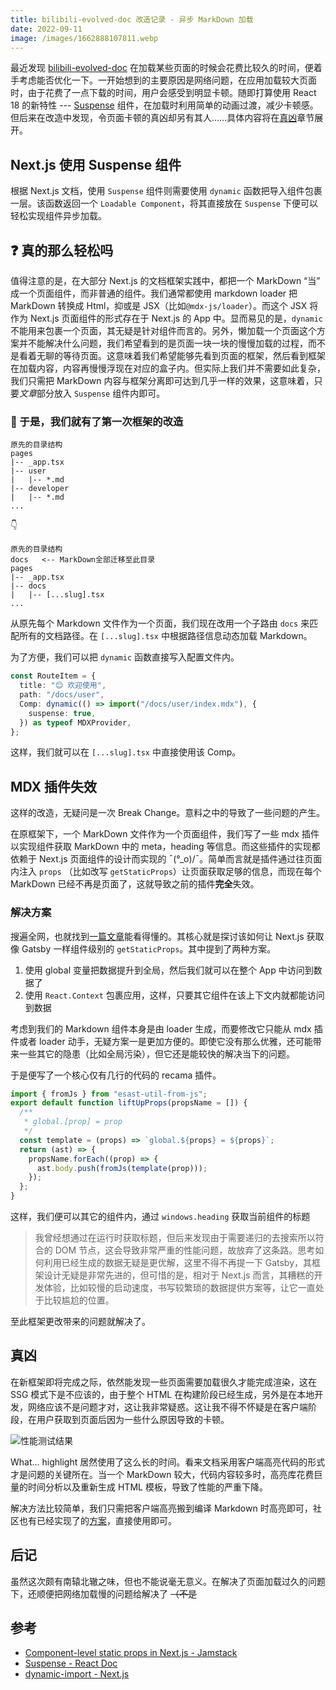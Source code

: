 ```yaml
---
title: bilibili-evolved-doc 改造记录 - 异步 MarkDown 加载
date: 2022-09-11
image: /images/1662888107811.webp
---
```


最近发现 [bilibili-evolved-doc](https://bilibili-evolved-doc.vercel.app/) 在加载某些页面的时候会花费比较久的时间，便着手考虑能否优化一下。一开始想到的主要原因是网络问题，在应用加载较大页面时，由于花费了一点下载的时间，用户会感受到明显卡顿。随即打算使用 React 18 的新特性 --- [Suspense](https://reactjs.org/docs/react-api.html?#suspense) 组件，在加载时利用简单的动画过渡，减少卡顿感。但后来在改造中发现，令页面卡顿的真凶却另有其人……具体内容将在[真凶](#真凶)章节展开。

## Next.js 使用 Suspense 组件

根据 Next.js 文档，使用 `Suspense` 组件则需要使用 `dynamic` 函数把导入组件包裹一层。该函数返回一个 `Loadable Component`，将其直接放在 `Suspense` 下便可以轻松实现组件异步加载。

## ❓ 真的那么轻松吗

值得注意的是，在大部分 Next.js 的文档框架实践中，都把一个 MarkDown “当” 成一个页面组件，而非普通的组件。我们通常都使用 markdown loader 把 MarkDown 转换成 Html，抑或是 JSX（比如`@mdx-js/loader`）。而这个 JSX 将作为 Next.js 页面组件的形式存在于 Next.js 的 App 中。显而易见的是，`dynamic` 不能用来包裹一个页面，其无疑是针对组件而言的。另外，懒加载一个页面这个方案并不能解决什么问题，我们希望看到的是页面一块一块的慢慢加载的过程，而不是看着无聊的等待页面。这意味着我们希望能够先看到页面的框架，然后看到框架在加载内容，内容再慢慢浮现在对应的盒子内。但实际上我们并不需要如此复杂，我们只需把 MarkDown 内容与框架分离即可达到几乎一样的效果，这意味着，只要*文章*部分放入 `Suspense` 组件内即可。

### 🔧 于是，我们就有了第一次框架的改造

```text
原先的目录结构
pages
|-- _app.tsx
|-- user
|   |-- *.md
|-- developer
|   |-- *.md
...
```

👇

```text
原先的目录结构
docs   <-- MarkDown全部迁移至此目录
pages
|-- _app.tsx
|-- docs
|   |-- [...slug].tsx
...
```

从原先每个 Markdown 文件作为一个页面，我们现在改用一个子路由 `docs` 来匹配所有的文档路径。在 `[...slug].tsx` 中根据路径信息动态加载 Markdown。

为了方便，我们可以把 `dynamic` 函数直接写入配置文件内。

```ts
const RouteItem = {
  title: "😊 欢迎使用",
  path: "/docs/user",
  Comp: dynamic(() => import("/docs/user/index.mdx"), {
    suspense: true,
  }) as typeof MDXProvider,
};
```

这样，我们就可以在 `[...slug].tsx` 中直接使用该 Comp。

## MDX 插件失效

这样的改造，无疑问是一次 Break Change。意料之中的导致了一些问题的产生。

在原框架下，一个 MarkDown 文件作为一个页面组件，我们写了一些 mdx 插件以实现组件获取 MarkDown 中的 meta，heading 等信息。而这些插件的实现都依赖于 Next.js 页面组件的设计而实现的 ¯\(°_o)/¯。简单而言就是插件通过往页面内注入 `props` （比如改写 `getStaticProps`）让页面获取足够的信息，而现在每个 MarkDown 已经不再是页面了，这就导致之前的插件**完全**失效。

### 解决方案

搜遍全网，也就找到[一篇文章](https://ash.gd/posts/2020-06-20-component-level-static-props-in-next-js)能看得懂的。其核心就是探讨该如何让 Next.js 获取像 Gatsby 一样组件级别的 `getStaticProps`。其中提到了两种方案。

1. 使用 global 变量把数据提升到全局，然后我们就可以在整个 App 中访问到数据了
2. 使用 `React.Context` 包裹应用，这样，只要其它组件在该上下文内就都能访问到数据

考虑到我们的 Markdown 组件本身是由 loader 生成，而要修改它只能从 mdx 插件或者 loader 动手，无疑方案一是更加方便的。即使它没有那么优雅，还可能带来一些其它的隐患（比如全局污染），但它还是能较快的解决当下的问题。

于是便写了一个核心仅有几行的代码的 recama 插件。

```js
import { fromJs } from "esast-util-from-js";
export default function liftUpProps(propsName = []) {
  /**
   * global.[prop] = prop
   */
  const template = (props) => `global.${props} = ${props}`;
  return (ast) => {
    propsName.forEach((prop) => {
      ast.body.push(fromJs(template(prop)));
    });
  };
}
```

这样，我们便可以其它的组件内，通过 `windows.heading` 获取当前组件的标题

> 我曾经想通过在运行时获取标题，但后来发现由于需要递归的去搜索所以符合的 DOM 节点，这会导致非常严重的性能问题，故放弃了这条路。思考如何利用已经生成的数据无疑是更优解，这里不得不再提一下 Gatsby，其框架设计无疑是非常先进的，但可惜的是，相对于 Next.js 而言，其糟糕的开发体验，比如较慢的启动速度，书写较繁琐的数据提供方案等，让它一直处于比较尴尬的位置。

至此框架更改带来的问题就解决了。

## 真凶

在新框架即将完成之际，依然能发现一些页面需要加载很久才能完成渲染，这在 SSG 模式下是不应该的，由于整个 HTML 在构建阶段已经生成，另外是在本地开发，网络应该不是问题才对，这让我非常疑惑。这让我不得不怀疑是在客户端阶段，在用户获取到页面后因为一些什么原因导致的卡顿。

![性能测试结果](/images/performance.webp)

What... highlight 居然使用了这么长的时间。看来文档采用客户端高亮代码的形式才是问题的关键所在。当一个 MarkDown 较大，代码内容较多时，高亮库花费巨量的时间分析以及重新生成 HTML 模板，导致了性能的严重下降。

解决方法比较简单，我们只需把客户端高亮搬到编译 Markdown 时高亮即可，社区也有已经实现了的[方案](https://github.com/rehypejs/rehype-highlight)，直接使用即可。

## 后记

虽然这次颇有南辕北辙之味，但也不能说毫无意义。在解决了页面加载过久的问题下，还顺便把网络加载慢的问题给解决了 ~~（不是~~

## 参考

- [Component-level static props in Next.js - Jamstack](https://ash.gd/posts/2020-06-20-component-level-static-props-in-next-js)
- [Suspense - React Doc](https://reactjs.org/docs/react-api.html#suspense)
- [dynamic-import - Next.js](https://nextjs.org/docs/advanced-features/dynamic-import)
